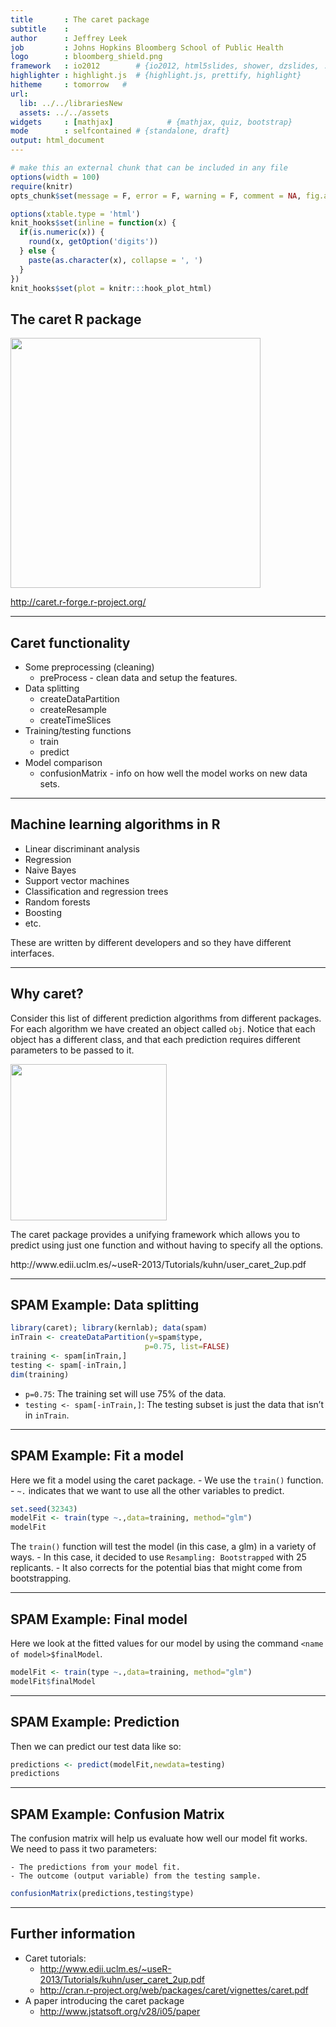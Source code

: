```yaml
---
title       : The caret package
subtitle    : 
author      : Jeffrey Leek
job         : Johns Hopkins Bloomberg School of Public Health
logo        : bloomberg_shield.png
framework   : io2012        # {io2012, html5slides, shower, dzslides, ...}
highlighter : highlight.js  # {highlight.js, prettify, highlight}
hitheme     : tomorrow   # 
url:
  lib: ../../librariesNew
  assets: ../../assets
widgets     : [mathjax]            # {mathjax, quiz, bootstrap}
mode        : selfcontained # {standalone, draft}
output: html_document
---
```



```r
# make this an external chunk that can be included in any file
options(width = 100)
require(knitr)
opts_chunk$set(message = F, error = F, warning = F, comment = NA, fig.align = 'center', dpi = 100, tidy = F, cache.path = '.cache/', fig.path = 'fig_010_caret/')

options(xtable.type = 'html')
knit_hooks$set(inline = function(x) {
  if(is.numeric(x)) {
    round(x, getOption('digits'))
  } else {
    paste(as.character(x), collapse = ', ')
  }
})
knit_hooks$set(plot = knitr:::hook_plot_html)
```

## The caret R package

<img class=center src=https://raw.githubusercontent.com/DataScienceSpecialization/courses/master/assets/img/08_PredictionAndMachineLearning/caret.png height=400>

[http://caret.r-forge.r-project.org/](http://caret.r-forge.r-project.org/)

---

## Caret functionality

* Some preprocessing (cleaning)
  * preProcess - clean data and setup the features.
* Data splitting
  * createDataPartition
  * createResample
  * createTimeSlices
* Training/testing functions
  * train
  * predict
* Model comparison
  * confusionMatrix - info on how well the model works on new data sets.

---

## Machine learning algorithms in R

* Linear discriminant analysis
* Regression
* Naive Bayes
* Support vector machines
* Classification and regression trees
* Random forests
* Boosting
* etc. 

These are written by different developers and so they have different interfaces.

---

## Why caret? 

Consider this list of different prediction algorithms from different packages. For each algorithm we have created an object called `obj`.  Notice that each object has a different class, and that each prediction requires different parameters to be passed to it.

<img class=center src=https://raw.githubusercontent.com/DataScienceSpecialization/courses/master/assets/img/08_PredictionAndMachineLearning/predicttable.png height=250>

The caret package provides a unifying framework which allows you to predict using just one function and without having to specify all the options.

http://www.edii.uclm.es/~useR-2013/Tutorials/kuhn/user_caret_2up.pdf


--- 

## SPAM Example: Data splitting

```r
library(caret); library(kernlab); data(spam)
inTrain <- createDataPartition(y=spam$type,
                              p=0.75, list=FALSE)
training <- spam[inTrain,]
testing <- spam[-inTrain,]
dim(training)
```

- `p=0.75`: The training set will use 75% of the data.
- `testing <- spam[-inTrain,]`: The testing subset is just the data that isn't in `inTrain`.

--- 

## SPAM Example: Fit a model
Here we fit a model using the caret package.
 - We use the `train()` function.
 - `~.` indicates that we want to use all the other variables to predict.

```r
set.seed(32343)
modelFit <- train(type ~.,data=training, method="glm")
modelFit
```

The `train()` function will test the model (in this case, a glm) in a variety of ways.
- In this case, it decided to use `Resampling: Bootstrapped` with 25 replicants.
    - It also corrects for the potential bias that might come from bootstrapping.

--- 

## SPAM Example: Final model

Here we look at the fitted values for our model by using the command `<name of model>$finalModel`.

```r
modelFit <- train(type ~.,data=training, method="glm")
modelFit$finalModel
```

--- 

## SPAM Example: Prediction
Then we can predict our test data like so:

```r
predictions <- predict(modelFit,newdata=testing)
predictions
```

--- 

## SPAM Example: Confusion Matrix
The confusion matrix will help us evaluate how well our model fit works.  
We need to pass it two parameters:

    - The predictions from your model fit.
    - The outcome (output variable) from the testing sample.
```r
confusionMatrix(predictions,testing$type)
```

---

## Further information

* Caret tutorials:
  * [http://www.edii.uclm.es/~useR-2013/Tutorials/kuhn/user_caret_2up.pdf](http://www.edii.uclm.es/~useR-2013/Tutorials/kuhn/user_caret_2up.pdf)
  * [http://cran.r-project.org/web/packages/caret/vignettes/caret.pdf](http://cran.r-project.org/web/packages/caret/vignettes/caret.pdf)
* A paper introducing the caret package
  * [http://www.jstatsoft.org/v28/i05/paper](http://www.jstatsoft.org/v28/i05/paper)